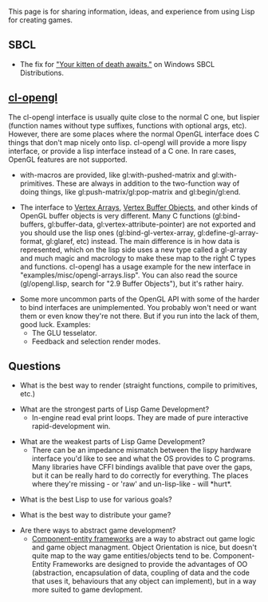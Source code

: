 This page is for sharing information, ideas, and experience from using Lisp for creating games.

== SBCL ==

* The fix for [[KittenOfDeath| "Your kitten of death awaits."]] on Windows SBCL Distributions.

== [[cl-opengl]] ==

The cl-opengl interface is usually quite close to the normal C one, but lispier (function names without type suffixes, functions with optional args, etc). However, there are some places where the normal OpenGL interface does C things that don't map nicely onto lisp. cl-opengl will provide a more lispy interface, or provide a lisp interface instead of a C one. In rare cases, OpenGL features are not supported.

* with-macros are provided, like gl:with-pushed-matrix and gl:with-primitives. These are always in addition to the two-function way of doing things, like gl:push-matrix/gl:pop-matrix and gl:begin/gl:end.

* The interface to [[Vertex Arrays]], [[Vertex Buffer Objects]], and other kinds of OpenGL buffer objects is very different. Many C functions (gl:bind-buffers, gl:buffer-data, gl:vertex-attribute-pointer) are not exported and you should use the lisp ones (gl:bind-gl-vertex-array, gl:define-gl-array-format, gl:glaref, etc) instead. The main difference is in how data is represented, which on the lisp side uses a new type called a gl-array and much magic and macrology to make these map to the right C types and functions. cl-opengl has a usage example for the new interface in "examples/misc/opengl-arrays.lisp". You can also read the source (gl/opengl.lisp, search for "2.9 Buffer Objects"), but it's rather hairy.

* Some more uncommon parts of the OpenGL API with some of the harder to bind interfaces are unimplemented. You probably won't need or want them or even know they're not there. But if you run into the lack of them, good luck. Examples: 
** The GLU tesselator.
** Feedback and selection render modes.

== Questions ==

* What is the best way to render (straight functions, compile to primitives, etc.)

* What are the strongest parts of Lisp Game Development?
** In-engine read eval print loops. They are made of pure interactive rapid-development win.

* What are the weakest parts of Lisp Game Development?
** There can be an impedance mismatch between the lispy hardware interface you'd like to see and what the OS provides to C programs. Many libraries have CFFI bindings avalible that pave over the gaps, but it can be really hard to do correctly for everything. The places where they're missing - or 'raw' and un-lisp-like - will *hurt*.

* What is the best Lisp to use for various goals?

* What is the best way to distribute your game?

* Are there ways to abstract game development?
** [http://cowboyprogramming.com/2007/01/05/evolve-your-heirachy/ Component-entity frameworks] are a way to abstract out game logic and game object managment. Object Orientation is nice, but doesn't quite map to the way game entities/objects tend to be. Component-Entity Frameworks are designed to provide the advantages of OO (abstraction, encapsulation of data, coupling of data and the code that uses it, behaviours that any object can implement), but in a way more suited to game devlopment.